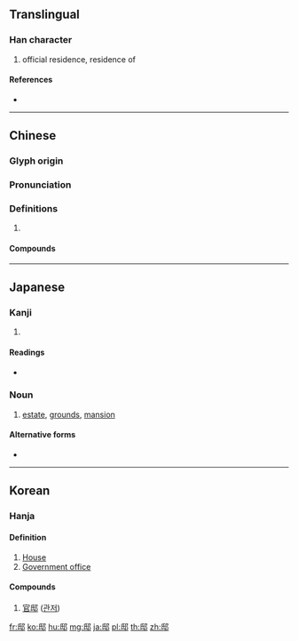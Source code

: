 {{character info/new}}
==Translingual==

===Han character===
{{Han char|rn=163|rad=邑|as=05|sn=8|four=77727|canj=HINL,HMNL,XHMNL|ids=⿰氐⻏}}

# official residence, residence of

====References====
* {{Han ref|kx=1270.060|dkj=39347|dj=1769.050|hdz=63763.080|uh=90B8|ud=37048|bh=AAF3|bd=43763}}

----

==Chinese==
{{zh-forms}}

===Glyph origin===
{{Han etym}}

===Pronunciation===
{{zh-pron
|m=dǐ
|c=dai2
|h=pfs=tai
|mc=y
|oc=y
|cat=
}}

===Definitions===
{{zh-hanzi}}

# {{rfdef|zh}}

====Compounds====
{{zh-der|壚邸|官邸|府邸|旅邸|朱邸|潛邸|皇邸|私邸|藩邸|邸報|邸弟|邸抄|邸第|邸舍|鳳邸|龍邸}}

----

==Japanese==

===Kanji===
{{ja-kanji|grade=c|rs=邑05}}

# {{defn|lang=ja|sort=邑05}}

====Readings====
* {{ja-readings|goon=[[たい]] (tai) {{non-joyo-reading}}|kanon=[[てい]] (tei)|kun=[[やしき]] (yashiki)|nanori=}}

===Noun===
{{ja-noun|やしき}}

# [[estate]], [[grounds]], [[mansion]]

====Alternative forms====
* {{l|ja|屋敷}}

----

==Korean==

===Hanja===
{{ko-hanja|hangeul=저|eumhun=|rv=jeo|mr=chŏ|y=ce}}

====Definition====

# [[House]]
# [[Government office]]

====Compounds====

# [[官邸]] ([[관저]])

[[fr:邸]]
[[ko:邸]]
[[hu:邸]]
[[mg:邸]]
[[ja:邸]]
[[pl:邸]]
[[th:邸]]
[[zh:邸]]